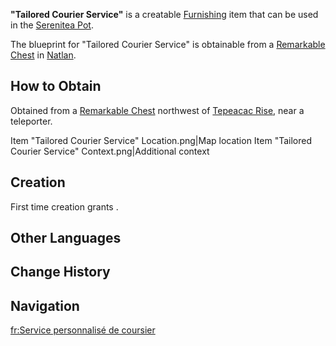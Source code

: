 {{Furnishing Infobox
|id             = 374608
|image          = Item "Tailored Courier Service".png
|category       = Landscape
|subcategory    = Large Object
|quality        = 3
|adeptal_energy = 60
|load           = 95
|reduced_load   = 71
|description    = A hanging rack adorned with packages and [[Flamegranate]] shells, constructed from branches of "Ashen Aratiku Tree," usually found near the [[Courier's Longhouse (Point of Interest)|Courier's Longhouse]].<br>It is said that although packages made from Flamegranate shells are popular within [[Natlan]], foreign visitors often distrust these explosive Flamegranate shell packages, preferring traditional packaging methods. Consequently, the Courier's Longhouse employs this rack to display various types of packages, allowing senders to choose according to their preferences, thereby aiming to maximize efficiency.
|blueprint      = Remarkable Chest
}}
'''"Tailored Courier Service"''' is a creatable [[Furnishing]] item that can be used in the [[Serenitea Pot]].

The blueprint for "Tailored Courier Service" is obtainable from a [[Remarkable Chest]] in [[Natlan]].

==How to Obtain==
Obtained from a [[Remarkable Chest]] northwest of [[Tepeacac Rise]], near a teleporter.
<gallery>
Item "Tailored Courier Service" Location.png|Map location
Item "Tailored Courier Service" Context.png|Additional context
</gallery>

==Creation==
First time creation grants {{Item|Trust|24|x=60}}.
{{Recipe
|type = Creation
|time = 14h
|Ashen Aratiku Wood = 8
|sort = Ashen Aratiku Wood
}}
<!---
==Furnishing Sets==
{{Craft Usage}}
--->
==Other Languages==
{{Other Languages
|en       = "Tailored Courier Service"
|zhs      = 「讯使的各取所需」
|zhs_rm   = 
|zht      = 「訊使的各取所需」
|zht_rm   = 
|zh_tl    = 
|ja       = 「伝達使に必要なもの」
|ja_rm    = 
|ja_tl    = 
|ko       = 「전달꾼의 직접 선택」
|ko_tl    = 
|es       = Opciones para los mensajeros
|es_tl    = Options for Messengers
|fr       = Service personnalisé de coursier
|fr_tl    = Courier's Custom Service
|ru       = Индивидуальные курьерские услуги
|ru_tl    = 
|th       = "บริการจัดส่งตามใจผู้ส่งสาร"
|th_rm    = 
|th_tl    = 
|vi       = Nhu Cầu Vừa Đủ Của Bưu Tá
|vi_tl    = 
|de       = „Jeder Bote nimmt, was er braucht“
|de_tl    = "Every Courier Takes What They Need"
|id       = Layanan Kurir Khusus
|id_tl    = Special Courier Service
|pt       = "Serviço de Mensageiro Personalizado"
|pt_tl    = 
|tr       = "Özel Kurye Hizmeti"
|tr_tl    = 
|it       = Servizio di consegna personalizzato
|it_tl    = 
}}

==Change History==
{{Change History|5.0}}

==Navigation==
{{Furnishing Navbox|exterior}}

[[fr:Service personnalisé de coursier]]